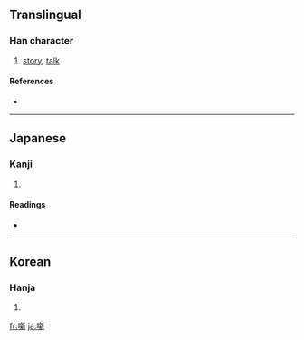 ==Translingual==

===Han character===
{{Han char|rn=30|rad=口|as=13|sn=16|four=|canj=口卜木中 (RYDL)}}

# [[story]], [[talk]]

====References====
* {{Han ref|kx=0211.121|dkj=04433|dj=0434.080|hdz=10693.101|uh=567A|ud=22138}}

----

==Japanese==

===Kanji===
{{ja-kanji|grade=|rs=口13}}

# {{defn|Japanese}}

====Readings====
* {{ja-readings|on=|kun=[[はなし]] (hanashi)}}

----

==Korean==

===Hanja===
{{ko-hanja|hangeul=[[신]]|rv=sin|mr=sin}}

# {{defn|Korean}}

[[fr:噺]]
[[ja:噺]]
